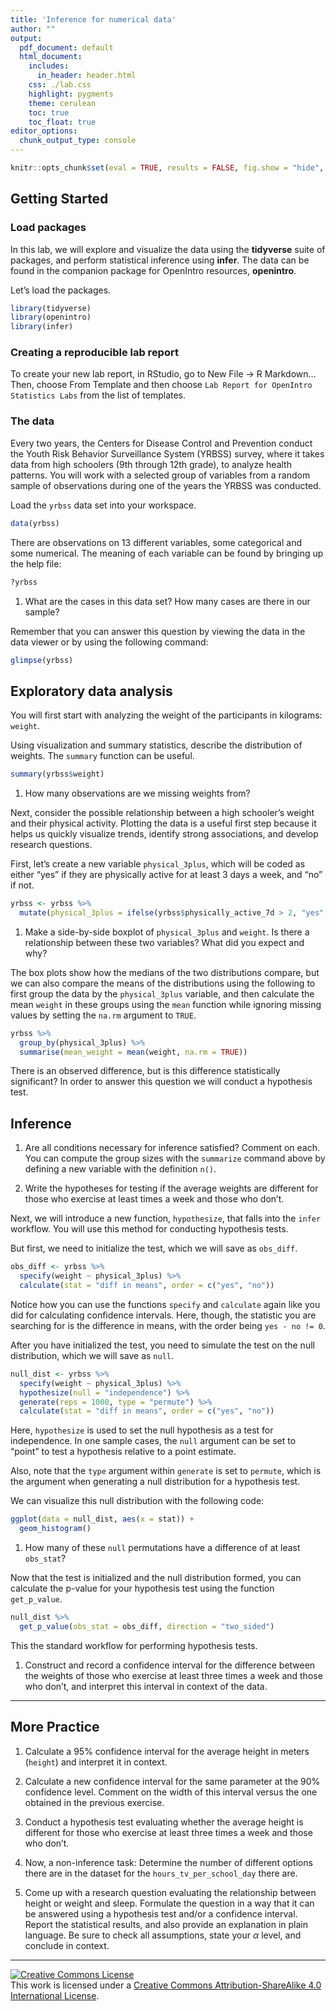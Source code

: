```yaml
---
title: 'Inference for numerical data'
author: ""
output:
  pdf_document: default
  html_document:
    includes:
      in_header: header.html
    css: ./lab.css
    highlight: pygments
    theme: cerulean
    toc: true
    toc_float: true
editor_options: 
  chunk_output_type: console
---
```


```r
knitr::opts_chunk$set(eval = TRUE, results = FALSE, fig.show = "hide", message = FALSE)
```

## Getting Started

### Load packages

In this lab, we will explore and visualize the data using the **tidyverse** suite of 
packages, and perform statistical inference using **infer**. The data can be found
in the companion package for OpenIntro resources, **openintro**.

Let's load the packages.

```r
library(tidyverse)
library(openintro)
library(infer)
```

### Creating a reproducible lab report

To create your new lab report, in RStudio, go to New File -> R Markdown... Then, choose From Template and then choose `Lab Report for OpenIntro Statistics Labs` from the list of templates.

### The data

Every two years, the Centers for Disease Control and Prevention conduct the Youth
Risk Behavior Surveillance System (YRBSS) survey, where it takes data from high 
schoolers (9th through 12th grade), to analyze health patterns. You will work 
with a selected group of variables from a random sample of observations during 
one of the years the YRBSS was conducted.

Load the `yrbss` data set into your workspace.

```r
data(yrbss)
```

There are observations on 13 different variables, some categorical and some 
numerical. The meaning of each variable can be found by bringing up the help file:

```r
?yrbss
```


1.  What are the cases in this data set? How many cases are there in our sample?

Remember that you can answer this question by viewing the data in the data viewer or
by using the following command:

```r
glimpse(yrbss)
```

## Exploratory data analysis

You will first start with analyzing the weight of the participants in kilograms:
`weight`.

Using visualization and summary statistics, describe the distribution of weights.
The `summary` function can be useful.

```r
summary(yrbss$weight)
```

1.  How many observations are we missing weights from?

Next, consider the possible relationship between a high schooler's weight and their
physical activity. Plotting the data is a useful first step because it helps 
us quickly visualize trends, identify strong associations, and develop research
questions.

First, let's create a new variable `physical_3plus`, which will be coded as either
"yes" if they are physically active for at least 3 days a week, and "no" if not.

```r
yrbss <- yrbss %>% 
  mutate(physical_3plus = ifelse(yrbss$physically_active_7d > 2, "yes", "no"))
```


1.  Make a side-by-side boxplot of `physical_3plus` and `weight`. Is there a 
relationship between these two variables? What did you expect and why?

The box plots show how the medians of the two distributions compare, but we can
also compare the means of the distributions using the following to 
first group the data by the `physical_3plus` variable, and then calculate the mean
`weight` in these groups using the `mean` function while ignoring missing values
by setting the `na.rm` argument to `TRUE`.

```r
yrbss %>%
  group_by(physical_3plus) %>%
  summarise(mean_weight = mean(weight, na.rm = TRUE))
```

There is an observed difference, but is this difference statistically 
significant? In order to answer this question we will conduct a hypothesis test.

## Inference

1.  Are all conditions necessary for inference satisfied? Comment on each. You can 
compute the group sizes with the `summarize` command above by defining a new variable
with the definition `n()`.

1.  Write the hypotheses for testing if the average weights are different for those
who exercise at least times a week and those who don't.

Next, we will introduce a new function, `hypothesize`, that falls into the `infer` 
workflow. You will use this method for conducting hypothesis tests. 

But first, we need to initialize the test, which we will save as `obs_diff`.

```r
obs_diff <- yrbss %>%
  specify(weight ~ physical_3plus) %>%
  calculate(stat = "diff in means", order = c("yes", "no"))
```

Notice how you can use the functions `specify` and `calculate` again like you did
for calculating confidence intervals. Here, though, the statistic you are searching
for is the difference in means, with the order being `yes - no != 0`.

After you have initialized the test, you need to simulate the test on the null
distribution, which we will save as `null`.

```r
null_dist <- yrbss %>%
  specify(weight ~ physical_3plus) %>%
  hypothesize(null = "independence") %>%
  generate(reps = 1000, type = "permute") %>%
  calculate(stat = "diff in means", order = c("yes", "no"))
```

Here, `hypothesize` is used to set the null hypothesis as a test for independence.
In one sample cases, the `null` argument can be set to "point" to test a hypothesis
relative to a point estimate.

Also, note that the `type` argument within `generate` is set to `permute`, which 
is the argument when generating a null distribution for a hypothesis test.

We can visualize this null distribution with the following code:

```r
ggplot(data = null_dist, aes(x = stat)) +
  geom_histogram()
```


1. How many of these `null` permutations have a difference of at least `obs_stat`?

Now that the test is initialized and the null distribution formed, you can calculate
the p-value for your hypothesis test using the function `get_p_value`.

```r
null_dist %>%
  get_p_value(obs_stat = obs_diff, direction = "two_sided")
```

This the standard workflow for performing hypothesis tests.

1.  Construct and record a confidence interval for the difference between the 
weights of those who exercise at least three times a week and those who don't, and
interpret this interval in context of the data.

* * *

## More Practice

1.  Calculate a 95% confidence interval for the average height in meters (`height`)
and interpret it in context.

1.  Calculate a new confidence interval for the same parameter at the 90% 
confidence level. Comment on the width of this interval versus 
the one obtained in the previous exercise.

1.  Conduct a hypothesis test evaluating whether the average height is different
for those who exercise at least three times a week and those who don't.

1.  Now, a non-inference task: Determine the number of different options there 
are in the dataset for the `hours_tv_per_school_day` there are.

1. Come up with a research question evaluating the relationship between height 
or weight and sleep. Formulate the question in a way that it can be answered using
a hypothesis test and/or a confidence interval. Report the statistical results, 
and also provide an explanation in plain language. Be sure to check all 
assumptions, state your $\alpha$ level, and conclude in context.

* * *

<a rel="license" href="http://creativecommons.org/licenses/by-sa/4.0/"><img alt="Creative Commons License" style="border-width:0" src="https://i.creativecommons.org/l/by-sa/4.0/88x31.png" /></a><br />This work is licensed under a <a rel="license" href="http://creativecommons.org/licenses/by-sa/4.0/">Creative Commons Attribution-ShareAlike 4.0 International License</a>.
